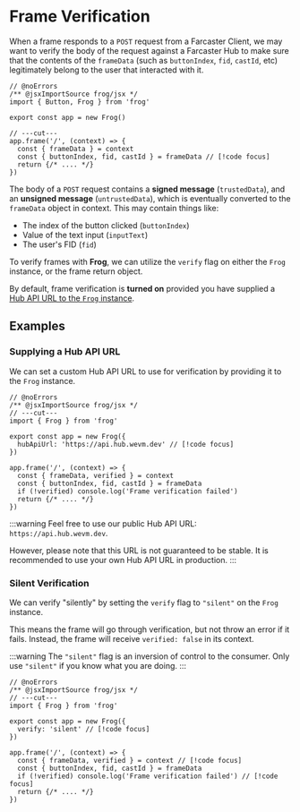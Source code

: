 # Frame Verification

When a frame responds to a `POST` request from a Farcaster Client, we may want to verify the body of the
request against a Farcaster Hub to make sure that the contents of the `frameData` (such as `buttonIndex`, `fid`, `castId`, etc) legitimately belong to the
user that interacted with it.

```tsx twoslash
// @noErrors
/** @jsxImportSource frog/jsx */
import { Button, Frog } from 'frog'
 
export const app = new Frog()

// ---cut---
app.frame('/', (context) => {
  const { frameData } = context
  const { buttonIndex, fid, castId } = frameData // [!code focus]
  return {/* .... */}
})
```

The body of a `POST` request contains a **signed message** (`trustedData`), and an **unsigned message** (`untrustedData`), 
which is eventually converted to the `frameData` object in context. This may contain things like:

- The index of the button clicked (`buttonIndex`)
- Value of the text input (`inputText`)
- The user's FID (`fid`)

To verify frames with **Frog**, we can utilize the `verify` flag on either the `Frog` instance, or the frame return object. 

By default, frame verification is **turned on** provided you have supplied a [Hub API URL to the `Frog` instance](/concepts/frame-verification#supplying-a-hub-api-url).


## Examples

### Supplying a Hub API URL

We can set a custom Hub API URL to use for verification by providing it to the `Frog` instance.

```tsx twoslash
// @noErrors
/** @jsxImportSource frog/jsx */
// ---cut---
import { Frog } from 'frog'
 
export const app = new Frog({
  hubApiUrl: 'https://api.hub.wevm.dev' // [!code focus]
})

app.frame('/', (context) => {
  const { frameData, verified } = context 
  const { buttonIndex, fid, castId } = frameData
  if (!verified) console.log('Frame verification failed') 
  return {/* .... */}
})
```

:::warning
Feel free to use our public Hub API URL: `https://api.hub.wevm.dev`.

However, please note that this URL is not guaranteed to be stable. 
It is recommended to use your own Hub API URL in production.
:::

### Silent Verification

We can verify "silently" by setting the `verify` flag to `"silent"` on the `Frog` instance.

This means the frame will go through verification, but not throw an error if it fails. 
Instead, the frame will receive `verified: false` in its context.

:::warning
The `"silent"` flag is an inversion of control to the consumer. Only use `"silent"` if you know what you are doing.
:::

```tsx twoslash
// @noErrors
/** @jsxImportSource frog/jsx */
// ---cut---
import { Frog } from 'frog'
 
export const app = new Frog({
  verify: 'silent' // [!code focus]
})

app.frame('/', (context) => {
  const { frameData, verified } = context // [!code focus]
  const { buttonIndex, fid, castId } = frameData
  if (!verified) console.log('Frame verification failed') // [!code focus]
  return {/* .... */}
})
```
